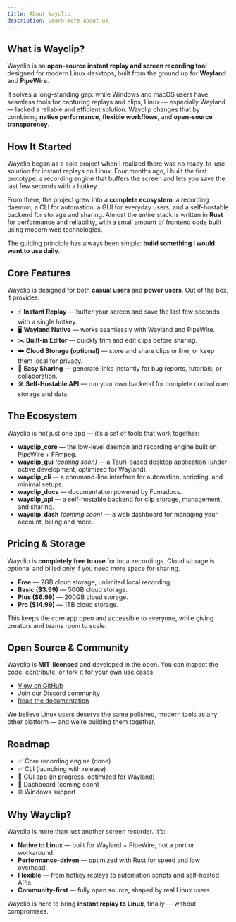 ```yaml
---
title: About Wayclip
description: Learn more about us
---
```


## What is Wayclip?

Wayclip is an **open-source instant replay and screen recording tool** designed for modern Linux desktops, built from the ground up for **Wayland** and **PipeWire**.

It solves a long-standing gap: while Windows and macOS users have seamless tools for capturing replays and clips, Linux — especially Wayland — lacked a reliable and efficient solution. Wayclip changes that by combining **native performance**, **flexible workflows**, and **open-source transparency**.

## How It Started

Wayclip began as a solo project when I realized there was no ready-to-use solution for instant replays on Linux. Four months ago, I built the first prototype: a recording engine that buffers the screen and lets you save the last few seconds with a hotkey.

From there, the project grew into a **complete ecosystem**: a recording daemon, a CLI for automation, a GUI for everyday users, and a self-hostable backend for storage and sharing. Almost the entire stack is written in **Rust** for performance and reliability, with a small amount of frontend code built using modern web technologies.

The guiding principle has always been simple: **build something I would want to use daily**.

## Core Features

Wayclip is designed for both **casual users** and **power users**. Out of the box, it provides:

- ⚡ **Instant Replay** — buffer your screen and save the last few seconds with a single hotkey.
- 🖥️ **Wayland Native** — works seamlessly with Wayland and PipeWire.
- ✂️ **Built-in Editor** — quickly trim and edit clips before sharing.
- ☁️ **Cloud Storage (optional)** — store and share clips online, or keep them local for privacy.
- 🔗 **Easy Sharing** — generate links instantly for bug reports, tutorials, or collaboration.
- 🛠️ **Self-Hostable API** — run your own backend for complete control over storage and data.

## The Ecosystem

Wayclip is not just one app — it’s a set of tools that work together:

- **wayclip_core** — the low-level daemon and recording engine built on PipeWire + FFmpeg.
- **wayclip_gui** _(coming soon)_ — a Tauri-based desktop application (under active development, optimized for Wayland).
- **wayclip_cli** — a command-line interface for automation, scripting, and minimal setups.
- **wayclip_docs** — documentation powered by Fumadocs.
- **wayclip_api** — a self-hostable backend for clip storage, management, and sharing.
- **wayclip_dash** _(coming soon)_ — a web dashboard for managing your account, billing and more.

## Pricing & Storage

Wayclip is **completely free to use** for local recordings. Cloud storage is optional and billed only if you need more space for sharing.

- **Free** — 2GB cloud storage, unlimited local recording.
- **Basic ($3.99)** — 50GB cloud storage.
- **Plus ($6.99)** — 200GB cloud storage.
- **Pro ($14.99)** — 1TB cloud storage.

This keeps the core app open and accessible to everyone, while giving creators and teams room to scale.

## Open Source & Community

Wayclip is **MIT-licensed** and developed in the open. You can inspect the code, contribute, or fork it for your own use cases.

- [View on GitHub](https://github.com/konyogony/wayclip)
- [Join our Discord community](https://discord.gg/BrXAHknFE6)
- [Read the documentation](/docs)

We believe Linux users deserve the same polished, modern tools as any other platform — and we’re building them together.

## Roadmap

- ✅ Core recording engine (done)
- ✅ CLI (launching with release)
- 🚧 GUI app (in progress, optimized for Wayland)
- 🚧 Dashboard (coming soon)
- 🌐 Windows support

## Why Wayclip?

Wayclip is more than just another screen recorder. It’s:

- **Native to Linux** — built for Wayland + PipeWire, not a port or workaround.
- **Performance-driven** — optimized with Rust for speed and low overhead.
- **Flexible** — from hotkey replays to automation scripts and self-hosted APIs.
- **Community-first** — fully open source, shaped by real Linux users.

Wayclip is here to bring **instant replay to Linux**, finally — without compromises.
